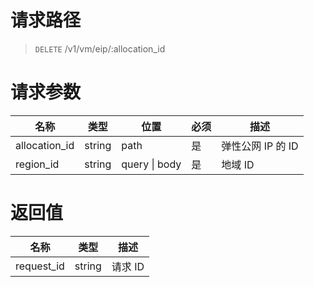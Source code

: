 # 请求路径
> `DELETE` /v1/vm/eip/:allocation_id


# 请求参数
名称 | 类型 | 位置 | 必须 | 描述
----- | ----- | ----- | ----- | -----
allocation_id | string | path | 是 | 弹性公网 IP 的 ID
region_id     | string | query \| body | 是 | 地域 ID


# 返回值
名称 | 类型 | 描述 
----- | ----- | -----
request_id | string  | 请求 ID